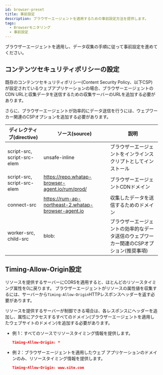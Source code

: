 ```yaml
---
id: browser-preset
title: 事前設定
description: ブラウザーエージェントを適用するための事前設定方法を提供します。
tags:
  - Browserモニタリング
  - 事前設定
---
```


ブラウザーエージェントを適用し、データ収集の手順に従って事前設定を進めてください。

## コンテンツセキュリティポリシーの設定

既存のコンテンツセキュリティポリシー(Content Security Policy、以下CSP) が設定されているウェブアプリケーションの場合、ブラウザーエージェントのCDN URLと収集データを送信するための収集サーバーのURLを追加する必要があります。

さらに、ブラウザーエージェントが効率的にデータ送信を行うには、ウェブワーカー関連のCSPオプションを追加する必要があります。

| ディレクティブ(directive)          | ソース(source)                                        | 説明                                                           |
| --------------------------- | -------------------------------------------------- | ------------------------------------------------------------ |
| script-src, script-src-elem | unsafe-inline                                      | ブラウザーエージェントをインラインスクリプトとしてインストール                              |
| script-src, script-src-elem | https://repo.whatap-browser-agent.io/rum/prod/     | ブラウザーエージェントCDNドメイン                                           |
| connect-src                 | https://rum-ap-northeast-2.whatap-browser-agent.io | 収集したデータを送信するためのドメイン                                          |
| worker-src, child-src       | blob:                                              | ブラウザーエージェントの効率的なデータ送信のウェブワーカー関連のCSPオプション(推奨事項)               |

## Timing-Allow-Origin設定

リソースを提供するサーバーにCORSを適用すると、ほとんどのリソースタイミング属性を0に戻ります。 ブラウザーエージェントがリソースの属性値を収集するには、サーバーから`Timing-Allow-Origin`HTTPレスポンスヘッダーを返す必要があります。 

リソースを提供するサーバーが制御できる場合は、各レスポンスにヘッダーを追加し、属性にアクセスするすべてのドメイン(ブラウザーエージェントを適用したウェブサイトのドメイン)を追加する必要があります。

- 例 1：すべてのソースでリソースタイミング情報を提供します。
  ```json
  Timing-Allow-Origin: *
  ```
- 例 2：ブラウザーエージェントを適用したウェブ アプリケーションのドメインのみ、リソースタイミング情報を提供します。
  ```json
  Timing-Allow-Origin: www.site.com
  ```
